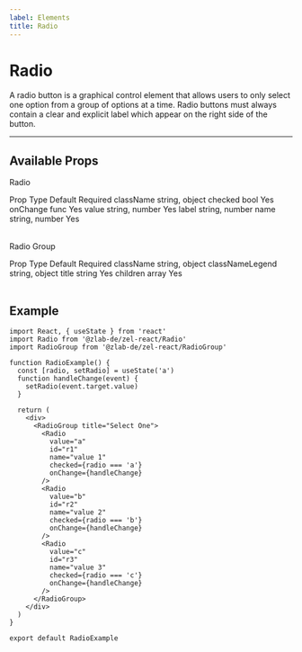 ```yaml
---
label: Elements
title: Radio
---
```




# Radio

A radio button is a graphical control element that allows users to only select one option from a group of options at a time. Radio buttons must always contain a clear and explicit label which appear on the right side of the button.

---

## Available Props

Radio

<Table title="Radio Props" style={{ marginBottom: 60 }}>
  <TableHeader>
    <TableCell>Prop</TableCell>
    <TableCell>Type</TableCell>
    <TableCell>Default</TableCell>
    <TableCell>Required</TableCell>
  </TableHeader>
  <TableBody>
    <TableRow color="white">
      <TableCell scope="row" component="th">
        className
      </TableCell>
      <TableCell>string, object</TableCell>
      <TableCell />
      <TableCell />
    </TableRow>
    <TableRow color="gray">
      <TableCell scope="row" component="th">
        checked
      </TableCell>
      <TableCell>bool</TableCell>
      <TableCell />
      <TableCell>Yes</TableCell>
    </TableRow>
    <TableRow color="white">
      <TableCell scope="row" component="th">
        onChange
      </TableCell>
      <TableCell>func</TableCell>
      <TableCell />
      <TableCell>Yes</TableCell>
    </TableRow>
    <TableRow color="gray">
      <TableCell scope="row" component="th">
        value
      </TableCell>
      <TableCell>string, number</TableCell>
      <TableCell />
      <TableCell>Yes</TableCell>
    </TableRow>
    <TableRow color="white">
      <TableCell scope="row" component="th">
        label
      </TableCell>
      <TableCell>string, number</TableCell>
      <TableCell />
      <TableCell />
    </TableRow>
    <TableRow color="gray">
      <TableCell scope="row" component="th">
        name
      </TableCell>
      <TableCell>string, number</TableCell>
      <TableCell />
      <TableCell>Yes</TableCell>
    </TableRow>
  </TableBody>
</Table>

Radio Group

<Table title="Radio Props" style={{ marginBottom: 60 }}>
  <TableHeader>
    <TableCell>Prop</TableCell>
    <TableCell>Type</TableCell>
    <TableCell>Default</TableCell>
    <TableCell>Required</TableCell>
  </TableHeader>
  <TableBody>
    <TableRow color="white">
      <TableCell scope="row" component="th">
        className
      </TableCell>
      <TableCell>string, object</TableCell>
      <TableCell />
      <TableCell />
    </TableRow>
    <TableRow color="gray">
      <TableCell scope="row" component="th">
        classNameLegend
      </TableCell>
      <TableCell>string, object</TableCell>
      <TableCell />
      <TableCell />
    </TableRow>
    <TableRow color="white">
      <TableCell scope="row" component="th">
        title
      </TableCell>
      <TableCell>string</TableCell>
      <TableCell />
      <TableCell>Yes</TableCell>
    </TableRow>
    <TableRow color="gray">
      <TableCell scope="row" component="th">
        children
      </TableCell>
      <TableCell>array</TableCell>
      <TableCell />
      <TableCell>Yes</TableCell>
    </TableRow>
  </TableBody>
</Table>

## Example

<div style={{ marginBottom: 30 }}>
  <RadioExample />
</div>

```
import React, { useState } from 'react'
import Radio from '@zlab-de/zel-react/Radio'
import RadioGroup from '@zlab-de/zel-react/RadioGroup'

function RadioExample() {
  const [radio, setRadio] = useState('a')
  function handleChange(event) {
    setRadio(event.target.value)
  }

  return (
    <div>
      <RadioGroup title="Select One">
        <Radio
          value="a"
          id="r1"
          name="value 1"
          checked={radio === 'a'}
          onChange={handleChange}
        />
        <Radio
          value="b"
          id="r2"
          name="value 2"
          checked={radio === 'b'}
          onChange={handleChange}
        />
        <Radio
          value="c"
          id="r3"
          name="value 3"
          checked={radio === 'c'}
          onChange={handleChange}
        />
      </RadioGroup>
    </div>
  )
}

export default RadioExample
```
